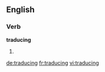 
==English==

===Verb===
'''traducing'''

# {{present participle of|traduce}}

[[de:traducing]]
[[fr:traducing]]
[[vi:traducing]]